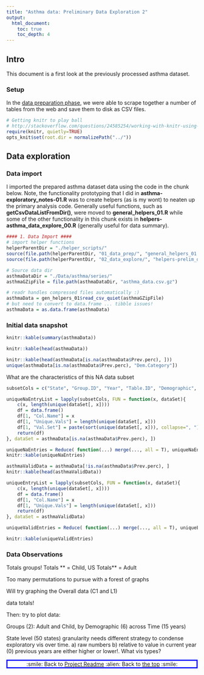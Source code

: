 ```yaml
---
title: "Asthma data: Preliminary Data Exploration 2"
output:
  html_document:
    toc: true
    toc_depth: 4
---
```


## Intro

This document is a first look at the previously processed asthma dataset.

### Setup

In the [data preparation phase](https://github.com/drbulu/healthyAir_DSc_proj/blob/master/01_Data_Prep/asthma_data_source_prep_02.Rmd), we were able to scrape together a number of tables from the web and save them to disk as CSV files. 


```r
# Getting knitr to play ball
# http://stackoverflow.com/questions/24585254/working-with-knitr-using-subdirectories
require(knitr, quietly=TRUE)
opts_knit$set(root.dir = normalizePath("../"))
```

## Data exploration

### Data import

I imported the prepared asthma dataset data using the code in the chunk below. Note, the functionality prototyping that I did in **asthma-exploratory_notes-01.R** was to create helpers (as is my wont) to neaten up the primary analysis code. Generally useful functions, such as **getCsvDataListFromDir()**, were moved to **general_helpers_01.R** while some of the other functionality in this chunk exists in **helpers-asthma_data_explore_00.R** (generally useful for data summary).

```r
#### 1. Data Import ####
# import helper functions
helperParentDir = "./helper_scripts/"
source(file.path(helperParentDir, "01_data_prep/", "general_helpers_01.R"))
source(file.path(helperParentDir, "02_data_explore/", "helpers-prelim_data_explore_00.R"))

# Source data dir
asthmaDataDir = "./Data/asthma/series/"
asthmaGZipFile = file.path(asthmaDataDir, "asthma_data.csv.gz")

# readr handles compressed files automatically :)
asthmaData = gen_helpers_01$read_csv_quiet(asthmaGZipFile)
# but need to convert to data.frame ... tibble issues!
asthmaData = as.data.frame(asthmaData)
```

### Initial data snapshot

```r
knitr::kable(summary(asthmaData))
```


```r
knitr::kable(head(asthmaData))
```

```r
knitr::kable(head(asthmaData[is.na(asthmaData$Prev.perc), ]))
unique(asthmaData[is.na(asthmaData$Prev.perc), "Dem.Category"])
```

What are the characteristics of this NA data subset

```r
subsetCols = c("State", "Group.ID", "Year", "Table.ID", "Demographic", "Dem.Category")

uniqueNaEntryList = lapply(subsetCols, FUN = function(x, dataSet){
    c(x, length(unique(dataSet[, x])))
    df = data.frame()
    df[1, "Col.Name"] = x
    df[1, "Unique.Vals"] = length(unique(dataSet[, x]))
    df[1, "Val.Set"] = paste(sort(unique(dataSet[, x])), collapse=", ")
    return(df)
}, dataSet = asthmaData[is.na(asthmaData$Prev.perc), ])

uniqueNaEntries = Reduce( function(...) merge(..., all = T), uniqueNaEntryList)
knitr::kable(uniqueNaEntries)
```


```r
asthmaValidData = asthmaData[!is.na(asthmaData$Prev.perc), ]
knitr::kable(head(asthmaValidData))
```



```r
uniqueEntryList = lapply(subsetCols, FUN = function(x, dataSet){
    c(x, length(unique(dataSet[, x])))
    df = data.frame()
    df[1, "Col.Name"] = x
    df[1, "Unique.Vals"] = length(unique(dataSet[, x]))
    return(df)
}, dataSet = asthmaValidData)

uniqueValidEntries = Reduce( function(...) merge(..., all = T), uniqueEntryList)

knitr::kable(uniqueValidEntries)
```

### Data Observations

Totals groups! 
Totals ** =  Child, 
US Totals** = Adult

Too many permutations to pursue with a forest of graphs

Will try graphing the Overall data (C1 and L1)

data totals!

Then: try to plot data:

Groups (2): Adult and Child, by Demographic (6) across Time (15 years)

State level (50 states) granularity needs different strategy to condense exploratory vis over time. a) raw numbers b) relative to value in current year (0) previous years are either higher or lower!.
What vis types?


<p style="text-align:center; border-style:solid;border-color:blue;">:smile: Back to [Project Readme](https://github.com/drbulu/healthyAir_DSc_proj/blob/master/README.md#2-exploratory-data-analysis) :alien: Back to [the top]() :smile:</p>
